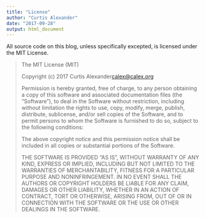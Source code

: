 ```yaml
---
title: "License"
author: "Curtis Alexander"
date: "2017-09-28"
output: html_document
---
```


All source code on this blog, unless specifically excepted, is licensed under the MIT License.

> The MIT License (MIT)
>
> Copyright (c) 2017 Curtis Alexander<calex@calex.org>
>
> Permission is hereby granted, free of charge, to any person obtaining a copy
> of this software and associated documentation files (the "Software"), to deal
> in the Software without restriction, including without limitation the rights
> to use, copy, modify, merge, publish, distribute, sublicense, and/or sell
> copies of the Software, and to permit persons to whom the Software is
> furnished to do so, subject to the following conditions:
>
> The above copyright notice and this permission notice shall be included in
> all copies or substantial portions of the Software.
>
> THE SOFTWARE IS PROVIDED "AS IS", WITHOUT WARRANTY OF ANY KIND, EXPRESS OR
> IMPLIED, INCLUDING BUT NOT LIMITED TO THE WARRANTIES OF MERCHANTABILITY,
> FITNESS FOR A PARTICULAR PURPOSE AND NONINFRINGEMENT. IN NO EVENT SHALL THE
> AUTHORS OR COPYRIGHT HOLDERS BE LIABLE FOR ANY CLAIM, DAMAGES OR OTHER
> LIABILITY, WHETHER IN AN ACTION OF CONTRACT, TORT OR OTHERWISE, ARISING FROM,
> OUT OF OR IN CONNECTION WITH THE SOFTWARE OR THE USE OR OTHER DEALINGS IN
> THE SOFTWARE.
